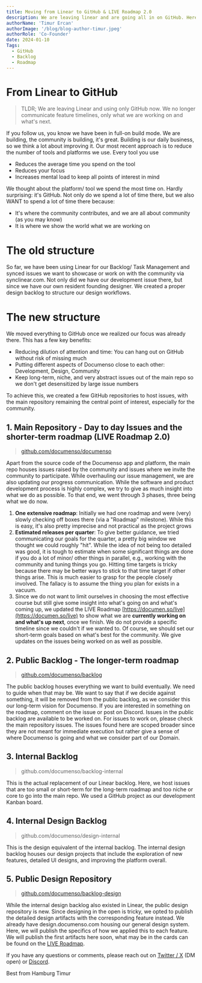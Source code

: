 ```yaml
---
title: Moving from Linear to GitHub & LIVE Roadmap 2.0
description: We are leaving linear and are going all in on GitHub. Here is how we do it.
authorName: 'Timur Ercan'
authorImage: '/blog/blog-author-timur.jpeg'
authorRole: 'Co-Founder'
date: 2024-01-10
Tags:
  - GitHub
  - Backlog
  - Roadmap
---
```


# From Linear to GitHub

> TLDR; We are leaving Linear and using only GitHub now. We no longer communicate feature timelines, only what we are working on and what's next.

If you follow us, you know we have been in full-on build mode. We are building, the community is building, it's great. Building is our daily business, so we think a lot about improving it.
Our most recent approach is to reduce the number of tools and platforms we use. Every tool you use

- Reduces the average time you spend on the tool
- Reduces your focus
- Increases mental load to keep all points of interest in mind

We thought about the platform/ tool we spend the most time on. Hardly surprising: it's GitHub. Not only do we spend a lot of time there, but we also WANT to spend a lot of time there because:

- It's where the community contributes, and we are all about community (as you may know)
- It is where we show the world what we are working on

# The old structure

So far, we have been using Linear for our Backlog/ Task Management and synced issues we want to showcase or work on with the community via synclinear.com. Not only did we have our development issue there, but since
we have our own resident founding designer. We created a proper design backlog to structure our design workflows.

# The new structure

We moved everything to GitHub once we realized our focus was already there. This has a few key benefits:

- Reducing dilution of attention and time: You can hang out on GitHub without risk of missing much
- Putting different aspects of Documenso close to each other: Development, Design, Community
- Keep long-term, niche, and very abstract issues out of the main repo so we don't get desensitized by large issue numbers

To achieve this, we created a few GitHub repositories to host issues, with the main repository remaining the central point of interest, especially for the community.

## 1. Main Repository - Day to day Issues and the shorter-term roadmap (LIVE Roadmap 2.0)

> [github.com/documenso/documenso](https://github.com/documenso/documenso)

Apart from the source code of the Documenso app and platform, the main repo houses issues raised by the community and issues where we invite the community to participate.
While overhauling our issue management, we are also updating our progress communication. While the software and product development process is highly complex,
we try to give as much insight into what we do as possible. To that end, we went through 3 phases, three being what we do now.

1. **One extensive roadmap**: Initially we had one roadmap and were (very) slowly checking off boxes there (via a "Roadmap" milestone). While this is easy, it's also pretty imprecise and not practical as the project grows
2. **Estimated releases per quarter**: To give better guidance, we tried communicating our goals for the quarter, a pretty big window we thought we could roughly "hit". While the idea of not being too detailed was good, it is tough to estimate when some significant things are done if you do a lot of minor/ other things in parallel, e.g., working with the community and tuning things you go. Hitting time targets is tricky because there may be better ways to stick to that time target if other things arise. This is much easier to grasp for the people closely involved. The fallacy is to assume the thing you plan for exists in a vacuum.
3. Since we do not want to limit ourselves in choosing the most effective course but still give some insight into what's going on and what's coming up, we updated the LIVE Roadmap [https://documen.so/live](https://documen.so/live) to show what we are **currently working on and what's up next**, once we finish. We do not provide a specific timeline since we couldn't if we wanted to. Of course, we should set our short-term goals based on what's best for the community. We give updates on the issues being worked on as well as possible.

## 2. Public Backlog - The longer-term roadmap

> [github.com/documenso/backlog](https://github.com/documenso/backlog)

The public backlog houses everything we want to build eventually. We need to guide when that may be. We want to say that if we decide against something, it will be removed from the public backlog, as we consider this our long-term vision for Documenso. If you are interested in something on the roadmap, comment on the issue or post on Discord.
Issues in the public backlog are available to be worked on. For issues to work on, please check the main repository issues. The issues found here are scoped broader since they are not meant for immediate execution but rather give a sense of where Documenso is going and what we consider part of our Domain.

## 3. Internal Backlog

> github.com/documenso/backlog-internal

This is the actual replacement of our Linear backlog. Here, we host issues that are too small or short-term for the long-term roadmap and too niche or core to go into the main repo. We used a GitHub project as our development Kanban board.

## 4. Internal Design Backlog

> github.com/documenso/design-internal

This is the design equivalent of the internal backlog. The internal design backlog houses our design projects that include the exploration of new features, detailed UI designs, and improving the platform overall.

## 5. Public Design Repository

> [github.com/documenso/backlog-design](https://github.com/documenso/design)

While the internal design backlog also existed in Linear, the public design repository is new. Since designing in the open is tricky, we opted to publish the detailed design artifacts with the corresponding feature instead.
We already have design.documenso.com housing our general design system. Here, we will publish the specifics of how we applied this to each feature. We will publish the first artifacts here soon, what may be in the cards can be found on the [LIVE Roadmap](https://documen.so/live).

If you have any questions or comments, please reach out on [Twitter / X](https://twitter.com/eltimuro) (DM open) or [Discord](https://documen.so/discord).

Best from Hamburg
Timur
